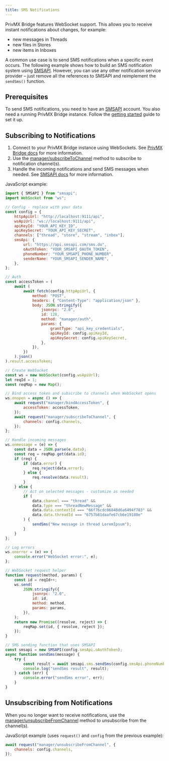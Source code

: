 ```yaml
---
title: SMS Notifications
---
```


PrivMX Bridge features WebSocket support.
This allows you to receive instant notifications about changes, for example:
* new messages in Threads
* new files in Stores
* new items in Inboxes

A common use case is to send SMS notifications when a specific event occurs.
The following example shows how to build an SMS notification system using [SMSAPI](https://www.smsapi.com/).
However, you can use any other notification service provider – just remove all the references to SMSAPI and reimplement the `sendSms()` function.

## Prerequisites

To send SMS notifications, you need to have an [SMSAPI](https://www.smsapi.com/) account.
You also need a running PrivMX Bridge instance. Follow the [getting started](../installation) guide to set it up.

## Subscribing to Notifications
1. Connect to your PrivMX Bridge instance using WebSockets. See [PrivMX Bridge docs](https://bridge.privmx.dev/) for more information.
2. Use the [manager/subscribeToChannel](https://bridge.privmx.dev/#manager-subscribetochannel) method to subscribe to notification channel(s).
3. Handle the incoming notifications and send SMS messages when needed. See [SMSAPI docs](https://www.smsapi.com/docs/?shell#2-single-sms) for more information.

JavaScript example:
```javascript
import { SMSAPI } from "smsapi";
import WebSocket from "ws";

// Config - replace with your data
const config = {
    httpApiUrl: "http://localhost:9111/api",
    wsApiUrl: "ws://localhost:9111/api",
    apiKeyId: "YOUR_API_KEY_ID",
    apiKeySecret: "YOUR_API_KEY_SECRET",
    channels: ["thread", "store", "stream", "inbox"],
    smsApi: {
        url: "https://api.smsapi.com/sms.do",
        oAuthToken: "YOUR_SMSAPI_OAUTH_TOKEN",
        phoneNumber: "YOUR_SMSAPI_PHONE_NUMBER",
        senderName: "YOUR_SMSAPI_SENDER_NAME",
    },
};

// Auth
const accessToken = (
    await (
        await fetch(config.httpApiUrl, {
            method: "POST",
            headers: { "Content-Type": "application/json" },
            body: JSON.stringify({
                jsonrpc: "2.0",
                id: 128,
                method: "manager/auth",
                params: {
                    grantType: "api_key_credentials",
                    apiKeyId: config.apiKeyId,
                    apiKeySecret: config.apiKeySecret,
                },
            }),
        })
    ).json()
).result.accessToken;

// Create WebSocket
const ws = new WebSocket(config.wsApiUrl);
let reqId = 1;
const reqMap = new Map();

// Bind access token and subscribe to channels when WebSocket opens
ws.onopen = async () => {
    await request("manager/bindAccessToken", {
        accessToken: accessToken,
    });
    await request("manager/subscribeToChannel", {
        channels: config.channels,
    });
};

// Handle incoming messages
ws.onmessage = (e) => {
    const data = JSON.parse(e.data);
    const req = reqMap.get(data.id);
    if (req) {
        if (data.error) {
            req.reject(data.error);
        } else {
            req.resolve(data.result);
        }
    } else {
        // Act on selected messages - customize as needed
        if (
            data.channel === "thread" &&
            data.type === "threadNewMessage" &&
            data.data.contextId === "66f76cdc06848d6a6494f783" &&
            data.data.threadId === "6757b81daafe67cb6e19180e"
        ) {
            sendSms("New message in thread LoremIpsum");
        }
    }
};

// Log errors
ws.onerror = (e) => {
    console.error("WebSocket error:", e);
};

// WebSocket request helper
function request(method, params) {
    const id = reqId++;
    ws.send(
        JSON.stringify({
            jsonrpc: "2.0",
            id: id,
            method: method,
            params: params,
        }),
    );
    return new Promise((resolve, reject) => {
        reqMap.set(id, { resolve, reject });
    });
}

// SMS sending function that uses SMSAPI
const smsapi = new SMSAPI(config.smsApi.oAuthToken);
async function sendSms(message) {
    try {
        const result = await smsapi.sms.sendSms(config.smsApi.phoneNumber, message);
        console.log("sendSms result", result);
    } catch (err) {
        console.error("sendSms error", err);
    }
}
```

## Unsubscribing from Notifications
When you no longer want to receive notifications, use the [manager/unsubscribeFromChannel](https://bridge.privmx.dev/#manager-unsubscribefromchannel) method to unsubscribe from the channel(s).

JavaScript example (uses `request()` and `config` from the previous example):
```javascript
await request("manager/unsubscribeFromChannel", {
    channels: config.channels,
});
```
